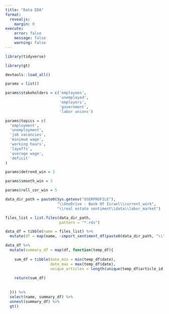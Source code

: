 ```yaml
---
title: "Data EDA"
format:
  revealjs:
    margin: 0
execute:
    error: false
    message: false
    warning: false
---
```



```r

library(tidyverse)

library(gt)

devtools::load_all()

```


```r

params = list()

params$stakeholders = c('employees',
                        'unemployed',
                        'employers',
                        'government',
                        'labor unions')

params$topics = c(
  'employment',
  'unemployment',
  'job vacancies',
  'minimum wage',
  'working hours',
  'layoffs',
  'average wage',
  'deficit'
) 

params$detrend_win = 2

params$smooth_win = 3

params$roll_cor_win = 5

```



```r

data_dir_path = paste0(Sys.getenv("USERPROFILE"),
                       "\\OneDrive - Bank Of Israel\\current_work",
                       "\\real estate sentiment\\data\\labor_market")

files_list = list.files(data_dir_path,
                        pattern = "*.rds")

data_df = tibble(name = files_list) %>% 
  mutate(df = map(name, ~import_sentiment_df(paste0(data_dir_path, "\\",.))))

```

```r

data_df %>% 
  mutate(summary_df = map(df, function(temp_df){
    
    sum_df = tibble(date_min = min(temp_df$date),
                    date_max = max(temp_df$date),
                    unique_articles = length(unique(temp_df$article_id)))
    
    return(sum_df)
    
    
  })) %>% 
  select(name, summary_df) %>% 
  unnest(summary_df) %>% 
  gt()

```

